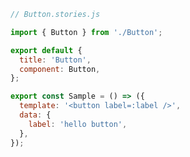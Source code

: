 ```js
// Button.stories.js

import { Button } from './Button';

export default {
  title: 'Button',
  component: Button,
};

export const Sample = () => ({
  template: '<button label=:label />',
  data: {
    label: 'hello button',
  },
});
```